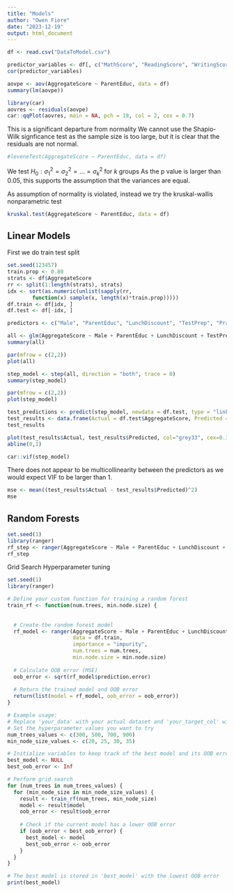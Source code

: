 ```yaml
---
title: "Models"
author: "Owen Fiore"
date: "2023-12-19"
output: html_document
---
```


```r
df <- read.csv("DataToModel.csv")
```


```r
predictor_variables <- df[, c("MathScore", "ReadingScore", "WritingScore", "AggregateScore")]
cor(predictor_variables)
```



```r
aovpe <- aov(AggregateScore ~ ParentEduc, data = df)
summary(lm(aovpe))
```
```r
library(car)
aovres <- residuals(aovpe)
car::qqPlot(aovres, main = NA, pch = 19, col = 2, cex = 0.7)
```
This is a significant departure from normality
We cannot use the Shapio-Wilk signficance test as the sample size is too large, but it is clear that the residuals are not normal.

```r
#leveneTest(AggregateScore ~ ParentEduc, data = df)
```
We test $H_0: \sigma_1^2 = \sigma_2^2 = ... = \sigma_k^2$ for $k$ groups
As the p value is larger than 0.05, this supports the assumption that the variances are equal.

As assumption of normality is violated, instead we try the kruskal-wallis nonparametric test
```r
kruskal.test(AggregateScore ~ ParentEduc, data = df)
```
## Linear Models
First we do train test split
```r
set.seed(123457)
train.prop <- 0.80
strats <- df$AggregateScore
rr <- split(1:length(strats), strats)
idx <- sort(as.numeric(unlist(sapply(rr, 
        function(x) sample(x, length(x)*train.prop)))))
df.train <- df[idx, ]
df.test <- df[-idx, ]
```



```r
predictors <- c("Male", "ParentEduc", "LunchDiscount", "TestPrep", "PracticeSport", "IsFirstChild", "NrSiblings", "PrivateTransport", "WklyStudyHours", "EthnicGroupA", "EthnicGroupB", "EthnicGroupC", "EthnicGroupD", "EthnicGroupE", "ParentDivorced", "ParentMarried", "ParentSingle", "ParentWidowed" )

all <- glm(AggregateScore ~ Male + ParentEduc + LunchDiscount + TestPrep + PracticeSport + IsFirstChild + NrSiblings + PrivateTransport + WklyStudyHours + EthnicGroupA + EthnicGroupB + EthnicGroupC + EthnicGroupD + EthnicGroupE + ParentDivorced + ParentMarried + ParentSingle + ParentWidowed, data = df.train, family = gaussian(link = "identity"))
summary(all)
```
```r
par(mfrow = c(2,2))
plot(all)
```

```r
step_model <- step(all, direction = "both", trace = 0)
summary(step_model)
```
```r
par(mfrow = c(2,2))
plot(step_model)
```
```r
test_predictions <- predict(step_model, newdata = df.test, type = "link")
test_results <- data.frame(Actual = df.test$AggregateScore, Predicted = test_predictions)
test_results
```
```r
plot(test_results$Actual, test_results$Predicted, col="grey33", cex=0.3, xlab="Actual", ylab="Predicted")
abline(0,1)
```
```r
car::vif(step_model)
```

There does not appear to be multicollinearity between the predictors as we would expect VIF to be larger than 1.

```r
mse <- mean((test_results$Actual - test_results$Predicted)^2)
mse
```

## Random Forests
```r
set.seed(1)
library(ranger)
rf_step <- ranger(AggregateScore ~ Male + ParentEduc + LunchDiscount + TestPrep + PracticeSport + IsFirstChild + WklyStudyHours + EthnicGroupA + EthnicGroupB + EthnicGroupC + EthnicGroupD + EthnicGroupE, data = df.train, importance = "impurity")
rf_step
```


Grid Search Hyperparameter tuning
```r
set.seed(1)
library(ranger)

# Define your custom function for training a random forest
train_rf <- function(num.trees, min.node.size) {
  
  
  # Create the random forest model
  rf_model <- ranger(AggregateScore ~ Male + ParentEduc + LunchDiscount + TestPrep + PracticeSport + IsFirstChild + WklyStudyHours + EthnicGroupA + EthnicGroupB + EthnicGroupC + EthnicGroupD + EthnicGroupE,
                     data = df.train,
                     importance = "impurity",
                     num.trees = num.trees,
                     min.node.size = min.node.size)
  
  # Calculate OOB error (MSE)
  oob_error <- sqrt(rf_model$prediction.error)
  
  # Return the trained model and OOB error
  return(list(model = rf_model, oob_error = oob_error))
}

# Example usage:
# Replace 'your_data' with your actual dataset and 'your_target_col' with your target variable
# Set the hyperparameter values you want to try
num_trees_values <- c(300, 500, 700, 900)
min_node_size_values <- c(20, 25, 30, 35)

# Initialize variables to keep track of the best model and its OOB error
best_model <- NULL
best_oob_error <- Inf

# Perform grid search
for (num_trees in num_trees_values) {
  for (min_node_size in min_node_size_values) {
    result <- train_rf(num_trees, min_node_size)
    model <- result$model
    oob_error <- result$oob_error
    
    # Check if the current model has a lower OOB error
    if (oob_error < best_oob_error) {
      best_model <- model
      best_oob_error <- oob_error
    }
  }
}

# The best model is stored in 'best_model' with the lowest OOB error
print(best_model)
```
